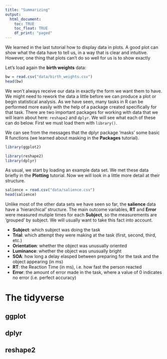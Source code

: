 ```yaml
---
title: "Summarizing"
output:
  html_document:
    toc: TRUE
    toc_float: TRUE
    df_print: "paged"
---
```


We learned in the last tutorial how to display data in plots. A good plot can show what the data have to tell us, in a way that is clear and intuitive. However, one thing that plots can't do so well for us is to show exactly

Let's load again the **birth weights** data:

```r
bw = read.csv("data/birth_weights.csv")
head(bw)
```


We won't always receive our data in exactly the form we want them to have. We might need to rework the data a little before we can produce a plot or begin statistical analysis. As we have seen, many tasks in R can be performed more easily with the help of a package created specifically for that task. There are two important packages for working with data that we will learn about here: `reshape2` and `dplyr`. We will see what each of these can do below. First we must load them with `library()`.

We can see from the messages that the dplyr package 'masks' some basic R functions (we learned about masking in the **Packages** tutorial).

```r
library(ggplot2)

library(reshape2)
library(dplyr)
```

As usual, we start by loading an example data set. We met these data briefly in the **Plotting** tutorial. Now we will look in a little more detail at their structure.

```r
salience = read.csv("data/salience.csv")
head(salience)
```

Unlike most of the other data sets we have seen so far, the **salience** data have a 'hierarchical' structure. The main outcome variables, **RT** and **Error** were measured mutiple times for each **Subject**, so the measurements are 'grouped' by subject. We will usually want to take this fact into account.

* **Subject**: which subject was doing the task
* **Trial**: which attempt they were making at the task (first, second, third, etc.)
* **Orientation**: whether the object was unusually oriented
* **Luminance**: whether the object was unusually bright
* **SOA**: how long a delay elasped between preparing for the task and the object appearing (in ms)
* **RT**: the Reaction Time (in ms), i.e. how fast the person reacted
* **Error**: the amount of error made in the task, where a value of 0 indicates no error (i.e. perfect accuracy)




# The tidyverse

## ggplot


## dplyr


## reshape2



